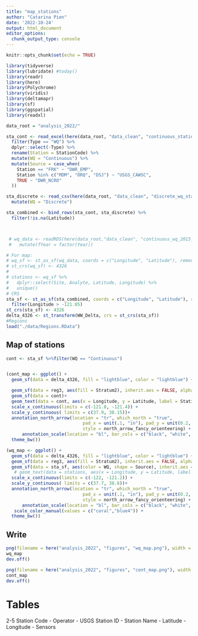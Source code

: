 ```yaml
---
title: "map_stations"
author: "Catarina Pien"
date: '2022-10-24'
output: html_document
editor_options: 
  chunk_output_type: console
---
```


```r
knitr::opts_chunk$set(echo = TRUE)
```

```r
library(tidyverse)
library(lubridate) #today()
library(readr)
library(here)
library(Polychrome)
library(viridis)
library(deltamapr)
library(sf)
library(ggspatial)
library(readxl)

data_root = "analysis_2022/"
```

```r
sta_cont <- read_excel(here(data_root, "data_clean", "continuous_stations.xlsx")) %>%
  filter(Type == "WQ") %>%
  dplyr::select(-Type) %>%
  rename(Station = StationCode) %>%
  mutate(WQ = "Continuous") %>%
  mutate(Source = case_when(
    Station == "FRK" ~ "DWR_EMP",
    Station %in% c("MDM", "ORQ", "DSJ") ~ "USGS_CAWSC",
    TRUE ~ "DWR_NCRO"
  ))

sta_discrete <- read_csv(here(data_root, "data_clean", "discrete_wq_stations_all_2022.csv")) %>%
  mutate(WQ = "Discrete")

sta_combined <- bind_rows(sta_cont, sta_discrete) %>%
  filter(!is.na(Latitude))



 # wq_data <- readRDS(here(data_root,"data_clean", "continuous_wq_2015_2022.rds")) %>%
 #   mutate(fYear = factor(Year))

# For map:
# wq_sf <- st_as_sf(wq_data, coords = c("Longitude", "Latitude"), remove = FALSE)
# st_crs(wq_sf) <- 4326
# 
# stations <- wq_sf %>% 
#   dplyr::select(Site, Analyte, Latitude, Longitude) %>%
#   unique()
# CRS
sta_sf <- st_as_sf(sta_combined, coords = c("Longitude", "Latitude"), remove = FALSE) %>%
  filter(Longitude > -121.85)
st_crs(sta_sf) <- 4326
delta_4326 <- st_transform(WW_Delta, crs = st_crs(sta_sf))
#Regions
load("./data/Regions.RData")
```


## Map of stations
```r
cont <- sta_sf %>%filter(WQ == "Continuous")


(cont_map <- ggplot() + 
  geom_sf(data = delta_4326, fill = "lightblue", color = "lightblue") +

  geom_sf(data = reg3, aes(fill = Stratum2), inherit.aes = FALSE, alpha = 0.1)+
  geom_sf(data = cont)+
  geom_text(data = cont, aes(x = Longitude, y = Latitude, label = Station), size = 3, vjust = 1, hjust = 1)+
  scale_x_continuous(limits = c(-121.8, -121.4)) +
  scale_y_continuous( limits = c(37.9, 38.15))+
  annotation_north_arrow(location = "tr", which_north = "true",
                             pad_x = unit(.1, "in"), pad_y = unit(0.2, "in"),
                             style = north_arrow_fancy_orienteering) +
      annotation_scale(location = "bl", bar_cols = c("black", "white", "black", "white")) +
  theme_bw())
```


```r
(wq_map <- ggplot() + 
  geom_sf(data = delta_4326, fill = "lightblue", color = "lightblue") +
  geom_sf(data = reg3, aes(fill = Stratum2), inherit.aes = FALSE, alpha = 0.3)+
  geom_sf(data = sta_sf, aes(color = WQ, shape = Source), inherit.aes = FALSE)+
   # geom_text(data = stations, aes(x = Longitude, y = Latitude, label = Site), size = 3, vjust = 1, hjust = 1)+
  scale_x_continuous(limits = c(-122, -121.2)) +
  scale_y_continuous( limits = c(37.7, 38.6))+
  annotation_north_arrow(location = "tr", which_north = "true",
                             pad_x = unit(.1, "in"), pad_y = unit(0.2, "in"),
                             style = north_arrow_fancy_orienteering) +
      annotation_scale(location = "bl", bar_cols = c("black", "white", "black", "white")) +
   scale_color_manual(values = c("coral","blue4")) + 
  theme_bw())
```

## Write

```r
png(filename = here("analysis_2022", "figures", "wq_map.png"), width = 6, height = 8, units = "in", pointsize = 12, family = "sans", res = 300)
wq_map
dev.off()

png(filename = here("analysis_2022", "figures", "cont_map.png"), width = 6, height = 8, units = "in", pointsize = 12, family = "sans", res = 300)
cont_map
dev.off()
```


# Tables
2-5 Station Code - Operator - USGS Station ID - Station Name - Latitude - Longitude - Sensors
```r

```
